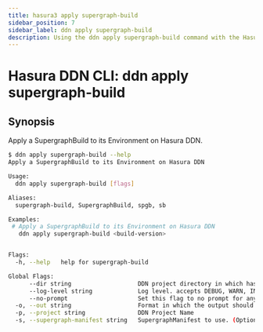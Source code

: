 ```yaml
---
title: hasura3 apply supergraph-build
sidebar_position: 7
sidebar_label: ddn apply supergraph-build
description: Using the ddn apply supergraph-build command with the Hasura CLI
---
```


# Hasura DDN CLI: ddn apply supergraph-build 

## Synopsis
Apply a SupergraphBuild to its Environment on Hasura DDN.

```bash
$ ddn apply supergraph-build --help
Apply a SupergraphBuild to its Environment on Hasura DDN

Usage:
  ddn apply supergraph-build [flags]

Aliases:
  supergraph-build, SupergraphBuild, spgb, sb

Examples:
 # Apply a SupergraphBuild to its Environment on Hasura DDN
   ddn apply supergraph-build <build-version>


Flags:
  -h, --help   help for supergraph-build

Global Flags:
      --dir string                   DDN project directory in which hasura.yaml is present (default ".")
      --log-level string             Log level. accepts DEBUG, WARN, INFO, ERROR, FATAL (default "INFO")
      --no-prompt                    Set this flag to no prompt for anything, the command fails if any input is missing
  -o, --out string                   Format in which the output should be printed, accepts table, json and yaml (default "table")
  -p, --project string               DDN Project Name
  -s, --supergraph-manifest string   SupergraphManifest to use. (Optional. DefaultSupergraphManifest used  if not provided)
```

